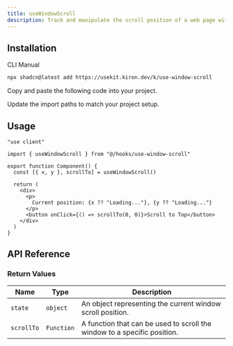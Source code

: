 ```yaml
---
title: useWindowScroll
description: Track and manipulate the scroll position of a web page with useWindowScroll.
---
```


<ComponentPreview name="use-window-scroll-demo" />

## Installation

<CodeTabs>

<TabsList>
  <TabsTrigger value="cli">CLI</TabsTrigger>
  <TabsTrigger value="manual">Manual</TabsTrigger>
</TabsList>

<TabsContent value="cli">

```bash
npx shadcn@latest add https://usekit.kiron.dev/k/use-window-scroll
```

</TabsContent>

<TabsContent value="manual">

<Steps>

<Step>Copy and paste the following code into your project.</Step>

<ComponentSource name="use-window-scroll" />

<Step>Update the import paths to match your project setup.</Step>

</Steps>

</TabsContent>

</CodeTabs>

## Usage

```tsx {3, 6}
"use client"

import { useWindowScroll } from "@/hooks/use-window-scroll"

export function Component() {
  const [{ x, y }, scrollTo] = useWindowScroll()

  return (
    <div>
      <p>
        Current position: {x ?? "Loading..."}, {y ?? "Loading..."}
      </p>
      <button onClick={() => scrollTo(0, 0)}>Scroll to Top</button>
    </div>
  )
}
```

## API Reference

### Return Values

| Name       | Type       | Description                                                              |
| ---------- | ---------- | ------------------------------------------------------------------------ |
| `state`    | `object`   | An object representing the current window scroll position.               |
| `scrollTo` | `Function` | A function that can be used to scroll the window to a specific position. |
